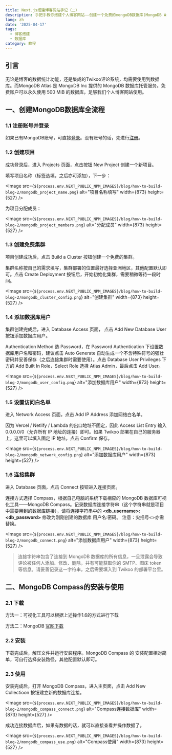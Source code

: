```yaml
---
title: Next.js搭建博客网站手记（二）
description: 手把手教你搭建个人博客网站——创建一个免费的mongoDB数据库(MongoDB Atlas)。
lang: zh
date: '2025-04-17'
tags:
  - 博客搭建
  - 数据库
category: 教程
---
```



## 引言

无论是博客的数据统计功能，还是集成的Twikoo评论系统，均需要使用到数据库。而MongoDB Atlas 是 MongoDB Inc 提供的 MongoDB 数据库托管服务。免费账户可以永久使用 500 MiB 的数据库，足够我们个人博客网站使用。

## 一、创建MongoDB数据库全流程

### 1.1 注册账号并登录

如果已有MongoDB账号，可直接[登录](https://account.mongodb.com/account/login?nds=true)。没有账号的话，先进行[注册](https://www.mongodb.com/cloud/atlas/register)。

### 1.2 创建项目

成功登录后，进入 Projects 页面，点击按钮 New Project 创建一个新项目。

填写项目名称（标签选填，之后亦可添加），下一步：

<Image
  src={`${process.env.NEXT_PUBLIC_NPM_IMAGES}/blog/how-to-build-blog-2/mongodb_project_name.png`}
  alt="项目名称填写"
  width={873}
  height={527}
/>

为项目分配成员：

<Image
  src={`${process.env.NEXT_PUBLIC_NPM_IMAGES}/blog/how-to-build-blog-2/mongodb_project_members.png`}
  alt="分配成员"
  width={873}
  height={527}
/>

### 1.3 创建免费集群

项目创建成功后，点击 Build a Cluster 按钮创建一个免费的集群。

集群名称按自己的需求填写，集群部署的位置最好选择亚洲地区，其他配置默认即可。点击 Create Deployment 按钮后，开始初始化集群，需要稍微等待一段时间。

<Image
  src={`${process.env.NEXT_PUBLIC_NPM_IMAGES}/blog/how-to-build-blog-2/mongodb_cluster_config.png`}
  alt="创建集群"
  width={873}
  height={527}
/>

### 1.4 添加数据库用户

集群创建完成后，进入 Database Access 页面， 点击 Add New Database User 按钮添加数据库用户。

Authentication Method 选 Password，在 Password Authentication 下设置数据库用户名和密码，建议点击 Auto Generate 自动生成一个不含特殊符号的强壮密码并妥善保存（之后连接集群时需要使用）。点击 Database User Privileges 下方的 Add Built In Role，Select Role 选择 Atlas Admin，最后点击 Add User。

<Image
  src={`${process.env.NEXT_PUBLIC_NPM_IMAGES}/blog/how-to-build-blog-2/mongodb_user_config.png`}
  alt="添加数据库用户"
  width={873}
  height={527}
/>

### 1.5 设置访问白名单

进入 Network Access 页面，点击 Add IP Address 添加网络白名单。

因为 Vercel / Netlify / Lambda 的出口地址不固定，因此 Access List Entry 输入 0.0.0.0/0（允许所有 IP 地址的连接）即可。如果 Twikoo 部署在自己的服务器上，这里可以填入固定 IP 地址。点击 Confirm 保存。

<Image
  src={`${process.env.NEXT_PUBLIC_NPM_IMAGES}/blog/how-to-build-blog-2/mongodb_network_config.png`}
  alt="添加数据库用户"
  width={873}
  height={527}
/>

### 1.6 连接集群

进入 Database 页面，点击 Connect 按钮进入连接页面。

连接方式选择 Compass，根据自己电脑的系统下载相应的 MongoDB 数据库可视化工具——MongoDB Compass。记录数据库连接字符串（这个字符串就是项目中需要用到的数据库链接），请将连接字符串中的 **&lt;db_username&gt;:&lt;db_password&gt;** 修改为刚刚创建的数据库 用户名:密码。
注意：尖括号&lt;&gt;亦需替换。

<Image
  src={`${process.env.NEXT_PUBLIC_NPM_IMAGES}/blog/how-to-build-blog-2/mongodb_connect.png`}
  alt="添加数据库用户"
  width={873}
  height={527}
/>

> 连接字符串包含了连接到 MongoDB 数据库的所有信息，一旦泄露会导致评论被任何人添加、修改、删除，并有可能获取你的 SMTP、图床 token 等信息。请妥善记录这一字符串，之后需要填入到 Twikoo 的部署平台里。

## 二、MongoDB Compass的安装与使用

### 2.1 下载

方法一：可视化工具可以根据上述操作1.6的方式进行下载

方法二：MongoDB [官网下载](https://www.mongodb.com/try/download/compass)

### 2.2 安装

下载完成后，解压文件并运行安装程序。MongoDB Compass 的 安装配置相对简单，可自行选择安装路径，其他配置默认即可。

### 2.3 使用

安装完成后，打开 MongoDB Compass，进入主页面，点击 Add New Collectioon 按钮建立新的数据库连接。

<Image
  src={`${process.env.NEXT_PUBLIC_NPM_IMAGES}/blog/how-to-build-blog-2/mongodb_compass_connect.png`}
  alt="Compass连接数据库"
  width={873}
  height={527}
/>

成功连接数据库后，如果有数据的话，就可以直接查看并操作数据了。

<Image
  src={`${process.env.NEXT_PUBLIC_NPM_IMAGES}/blog/how-to-build-blog-2/mongodb_compass_use.png`}
  alt="Compass使用"
  width={873}
  height={527}
/>

